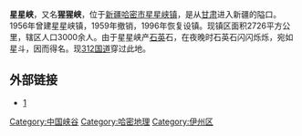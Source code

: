 '''星星峡'''，又名'''猩猩峡'''，位于[[新疆维吾尔自治区|新疆]][[哈密市|哈密市]][[星星峡镇|星星峡镇]]，是从[[甘肃省|甘肃]]进入新疆的隘口。1956年曾建星星峡镇，1959年撤销，1996年恢复设镇。现镇区面积2726平方公里，辖区人口3000余人。由于星星峡产[[石英|石英]]石，在夜晚时石英石闪闪烁烁，宛如星斗，因而得名。现[[312国道|312国道]]穿过此地。

== 外部链接 ==
*[https://web.archive.org/web/20091215141642/http://btp.deray.org/log/0531/index.html]

[[Category:中国峡谷|Category:中国峡谷]]
[[Category:哈密地理|Category:哈密地理]]
[[Category:伊州区|Category:伊州区]]